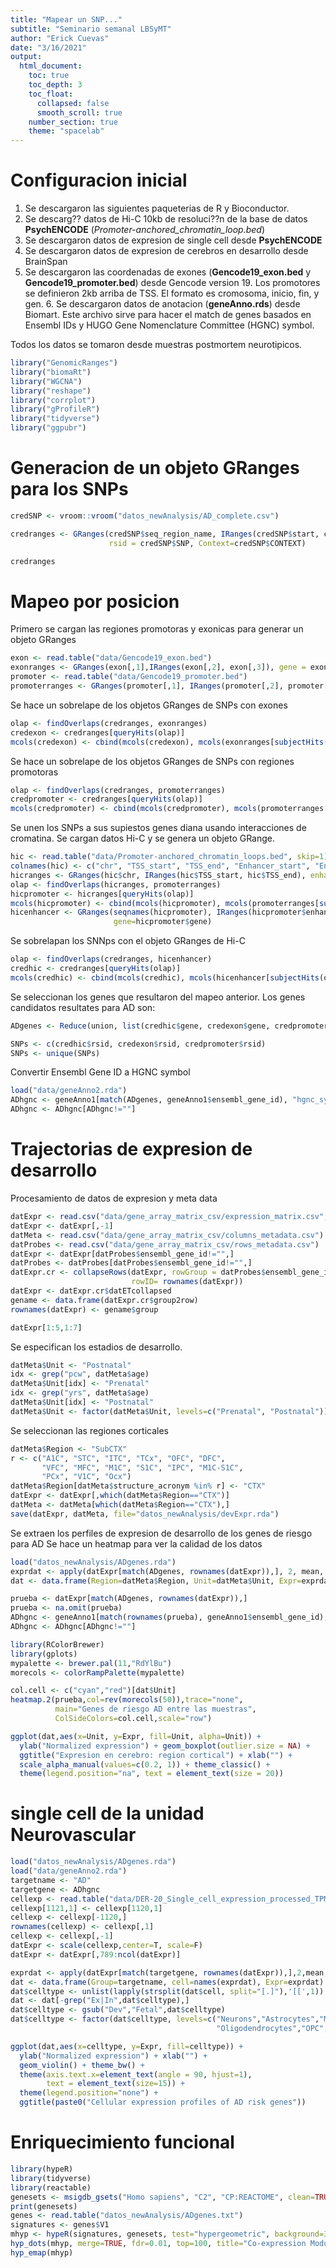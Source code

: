```yaml
---
title: "Mapear un SNP..."
subtitle: "Seminario semanal LBSyMT"
author: "Erick Cuevas"
date: "3/16/2021"
output: 
  html_document:
    toc: true
    toc_depth: 3
    toc_float: 
      collapsed: false
      smooth_scroll: true
    number_section: true
    theme: "spacelab"
---
```


# Configuracion inicial

1. Se descargaron las siguientes paqueterias de R y Bioconductor. 
2. Se descarg?? datos de Hi-C 10kb de resoluci??n de la base de datos **PsychENCODE** (*Promoter-anchored_chromatin_loop.bed*)
3. Se descargaron datos de expresion de single cell desde **PsychENCODE**
4. Se descargaron datos de expresion de cerebros en desarrollo desde BrainSpan
5. Se descargaron las coordenadas de exones (**Gencode19_exon.bed** y **Gencode19_promoter.bed**) desde Gencode version 19. Los promotores se definieron 2kb arriba de TSS. El formato es cromosoma, inicio, fin, y gen. 6. Se descargaron datos de anotacion (**geneAnno.rds**) desde Biomart. Este archivo sirve para hacer el match de genes basados en Ensembl IDs y HUGO Gene Nomenclature Committee (HGNC) symbol. 

Todos los datos se tomaron desde muestras postmortem neurotipicos.


```r
library("GenomicRanges")
library("biomaRt")
library("WGCNA")
library("reshape")
library("corrplot")
library("gProfileR")
library("tidyverse")
library("ggpubr")

```

# Generacion de un objeto GRanges para los SNPs

```r
credSNP <- vroom::vroom("datos_newAnalysis/AD_complete.csv")

credranges <- GRanges(credSNP$seq_region_name, IRanges(credSNP$start, credSNP$start),
                      rsid = credSNP$SNP, Context=credSNP$CONTEXT)

credranges

```

# Mapeo por posicion 

Primero se cargan las regiones promotoras y exonicas para generar un objeto GRanges
```r
exon <- read.table("data/Gencode19_exon.bed")
exonranges <- GRanges(exon[,1],IRanges(exon[,2], exon[,3]), gene = exon[,4])
promoter <- read.table("data/Gencode19_promoter.bed")
promoterranges <- GRanges(promoter[,1], IRanges(promoter[,2], promoter[,3]), gene = promoter[,4])
```


Se hace un sobrelape de los objetos GRanges de SNPs con exones
```r

olap <- findOverlaps(credranges, exonranges)
credexon <- credranges[queryHits(olap)]
mcols(credexon) <- cbind(mcols(credexon), mcols(exonranges[subjectHits(olap)]))
```


Se hace un sobrelape de los objetos GRanges de SNPs con regiones promotoras
```r

olap <- findOverlaps(credranges, promoterranges)
credpromoter <- credranges[queryHits(olap)]
mcols(credpromoter) <- cbind(mcols(credpromoter), mcols(promoterranges[subjectHits(olap)]))
```


Se unen los SNPs a sus supiestos genes diana usando interacciones de cromatina.
Se cargan datos Hi-C y se genera un objeto GRange.
```r

hic <- read.table("data/Promoter-anchored_chromatin_loops.bed", skip=1)
colnames(hic) <- c("chr", "TSS_start", "TSS_end", "Enhancer_start", "Enhancer_end")
hicranges <- GRanges(hic$chr, IRanges(hic$TSS_start, hic$TSS_end), enhancer=hic$Enhancer_start)
olap <- findOverlaps(hicranges, promoterranges)
hicpromoter <- hicranges[queryHits(olap)]
mcols(hicpromoter) <- cbind(mcols(hicpromoter), mcols(promoterranges[subjectHits(olap)]))
hicenhancer <- GRanges(seqnames(hicpromoter), IRanges(hicpromoter$enhancer, hicpromoter$enhancer+10000),
                       gene=hicpromoter$gene)
```

Se sobrelapan los SNNps con el objeto GRanges de Hi-C
```r
olap <- findOverlaps(credranges, hicenhancer)
credhic <- credranges[queryHits(olap)]
mcols(credhic) <- cbind(mcols(credhic), mcols(hicenhancer[subjectHits(olap)]))
```

Se seleccionan los genes que resultaron del mapeo anterior.
Los genes candidatos resultates para AD son:
```r

ADgenes <- Reduce(union, list(credhic$gene, credexon$gene, credpromoter$gene))

SNPs <- c(credhic$rsid, credexon$rsid, credpromoter$rsid)
SNPs <- unique(SNPs)
```

Convertir Ensembl Gene ID a HGNC symbol
```r

load("data/geneAnno2.rda")
ADhgnc <- geneAnno1[match(ADgenes, geneAnno1$ensembl_gene_id), "hgnc_symbol"]
ADhgnc <- ADhgnc[ADhgnc!=""]
```

# Trajectorias de expresion de desarrollo

Procesamiento de datos de expresion y meta data

```r
datExpr <- read.csv("data/gene_array_matrix_csv/expression_matrix.csv", header = FALSE)
datExpr <- datExpr[,-1]
datMeta <- read.csv("data/gene_array_matrix_csv/columns_metadata.csv")
datProbes <- read.csv("data/gene_array_matrix_csv/rows_metadata.csv")
datExpr <- datExpr[datProbes$ensembl_gene_id!="",]
datProbes <- datProbes[datProbes$ensembl_gene_id!="",]
datExpr.cr <- collapseRows(datExpr, rowGroup = datProbes$ensembl_gene_id,
                           rowID= rownames(datExpr))
datExpr <- datExpr.cr$datETcollapsed
gename <- data.frame(datExpr.cr$group2row)
rownames(datExpr) <- gename$group

datExpr[1:5,1:7]
```

Se especifican los estadios de desarrollo.
```r

datMeta$Unit <- "Postnatal"
idx <- grep("pcw", datMeta$age)
datMeta$Unit[idx] <- "Prenatal"
idx <- grep("yrs", datMeta$age)
datMeta$Unit[idx] <- "Postnatal"
datMeta$Unit <- factor(datMeta$Unit, levels=c("Prenatal", "Postnatal"))
```

Se seleccionan las regiones corticales
```r
datMeta$Region <- "SubCTX"
r <- c("A1C", "STC", "ITC", "TCx", "OFC", "DFC",
       "VFC", "MFC", "M1C", "S1C", "IPC", "M1C-S1C",
       "PCx", "V1C", "Ocx")
datMeta$Region[datMeta$structure_acronym %in% r] <- "CTX"
datExpr <- datExpr[,which(datMeta$Region=="CTX")]
datMeta <- datMeta[which(datMeta$Region=="CTX"),]
save(datExpr, datMeta, file="datos_newAnalysis/devExpr.rda")
```

Se extraen los perfiles de expresion de desarrollo de los genes de riesgo para AD
Se hace un heatmap para ver la calidad de los datos 
```r
load("datos_newAnalysis/ADgenes.rda")
exprdat <- apply(datExpr[match(ADgenes, rownames(datExpr)),], 2, mean, na.rm=T)
dat <- data.frame(Region=datMeta$Region, Unit=datMeta$Unit, Expr=exprdat)

prueba <- datExpr[match(ADgenes, rownames(datExpr)),]
prueba <- na.omit(prueba)
ADhgnc <- geneAnno1[match(rownames(prueba), geneAnno1$ensembl_gene_id), "hgnc_symbol"]
ADhgnc <- ADhgnc[ADhgnc!=""]

library(RColorBrewer)
library(gplots)
mypalette <- brewer.pal(11,"RdYlBu")
morecols <- colorRampPalette(mypalette)

col.cell <- c("cyan","red")[dat$Unit]
heatmap.2(prueba,col=rev(morecols(50)),trace="none",
          main="Genes de riesgo AD entre las muestras",
          ColSideColors=col.cell,scale="row")

ggplot(dat,aes(x=Unit, y=Expr, fill=Unit, alpha=Unit)) +
  ylab("Normalized expression") + geom_boxplot(outlier.size = NA) +
  ggtitle("Expresion en cerebro: region cortical") + xlab("") +
  scale_alpha_manual(values=c(0.2, 1)) + theme_classic() +
  theme(legend.position="na", text = element_text(size = 20))
```


# single cell de la unidad Neurovascular

```r
load("datos_newAnalysis/ADgenes.rda")
load("data/geneAnno2.rda")
targetname <- "AD"
targetgene <- ADhgnc
cellexp <- read.table("data/DER-20_Single_cell_expression_processed_TPM_backup.tsv",header=T,fill=T)
cellexp[1121,1] <- cellexp[1120,1]
cellexp <- cellexp[-1120,]
rownames(cellexp) <- cellexp[,1]
cellexp <- cellexp[,-1]
datExpr <- scale(cellexp,center=T, scale=F)
datExpr <- datExpr[,789:ncol(datExpr)]

exprdat <- apply(datExpr[match(targetgene, rownames(datExpr)),],2,mean,na.rm=T)
dat <- data.frame(Group=targetname, cell=names(exprdat), Expr=exprdat)
dat$celltype <- unlist(lapply(strsplit(dat$cell, split="[.]"),'[[',1))
dat <- dat[-grep("Ex|In",dat$celltype),]
dat$celltype <- gsub("Dev","Fetal",dat$celltype)
dat$celltype <- factor(dat$celltype, levels=c("Neurons","Astrocytes","Microglia","Endothelial",
                                              "Oligodendrocytes","OPC","Fetal"))

ggplot(dat,aes(x=celltype, y=Expr, fill=celltype)) +
  ylab("Normalized expression") + xlab("") +
  geom_violin() + theme_bw() +
  theme(axis.text.x=element_text(angle = 90, hjust=1),
        text = element_text(size=15)) +
  theme(legend.position="none") +
  ggtitle(paste0("Cellular expression profiles of AD risk genes"))
```

# Enriquecimiento funcional

```r
library(hypeR)
library(tidyverse)
library(reactable)
genesets <- msigdb_gsets("Homo sapiens", "C2", "CP:REACTOME", clean=TRUE)
print(genesets)
genes <- read.table("datos_newAnalysis/ADgenes.txt")
signatures <- genes$V1
mhyp <- hypeR(signatures, genesets, test="hypergeometric", background=360000)
hyp_dots(mhyp, merge=TRUE, fdr=0.01, top=100, title="Co-expression Modules")
hyp_emap(mhyp)

```

